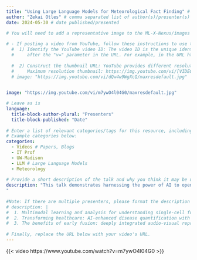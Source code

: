 ```yaml
---
title: "Using Large Language Models for Meteorological Fact Finding" # title of talk
author: "Zekai Otles" # comma separated list of author(s)/presenter(s)
date: 2024-05-30 # date published/presented

# You will need to add a representative image to the ML-X-Nexus/images folder.
  
# - If posting a video from YouTube, follow these instructions to use the "thumbnail" image from the video. 
  #  1) Identify the YouTube video ID: The video ID is the unique identifier for each YouTube video, usually found 
  #     after the "v=" parameter in the URL. For example, in the URL https://www.youtube.com/watch?v=dQw4w9WgXcQ, the video ID is dQw4w9WgXcQ.
  
  #  2) Construct the thumbnail URL: YouTube provides different resolutions for video thumbnails. Here are the formats for different resolutions. We'll use the maximum resolution.
  #     Maximum resolution thumbnail: https://img.youtube.com/vi/[VIDEO_ID]/maxresdefault.jpg. Replace [VIDEO_ID] with the actual video ID, removing the square brackets.
  # image: "https://img.youtube.com/vi/dQw4w9WgXcQ/maxresdefault.jpg"

  
image: "https://img.youtube.com/vi/m7ywO4l04G0/maxresdefault.jpg"

# Leave as is
language: 
  title-block-author-plural: "Presenters"
  title-block-published: "Date"
  
# Enter a list of relevant categories/tags for this resource, including the type (talk, video, paper, etc.) topic of focus, and anything else that might be relevant. Please check out the tags which are already being used on Nexus by visiting https://uw-madison-datascience.github.io/ML-X-Nexus/Applications/ and looking under "Categories". Avoid repeating tags with alternative spelling (e.g., use Deep Learning rather than DL since Deep Learning is already being used.). 
# Example categories below:
categories:
  - Videos # Papers, Blogs 
  - IT Prof
  - UW-Madison
  - LLM # Large Language Models
  - Meteorology
  
# Provide a short description of the talk and why you think it may be useful to others. 
description: "This talk demonstrates harnessing the power of AI to open new avenues in data analysis, including for meteorological fact-finding. Discover how cutting-edge large language models (LLMs) like OpenAI’s ChatGPT 3.5 and 4.0 hold are poised to help the field of meteorological data analysis.
"
    
#Note: If there are multiple presenters, please format the description as follows:
# description: |
#  1. Multimodal learning and analysis for understanding single-cell functional genomics in brains and brain diseases<br>
#  2. Transforming healthcare: AI-enhanced disease quantification with vision-language models<br>
#  3. The benefits of early fusion: deeply integrated audio-visual representation learning
  
# Finally, replace the URL below with your video's URL.
---
```


{{< video https://www.youtube.com/watch?v=m7ywO4l04G0 >}}
